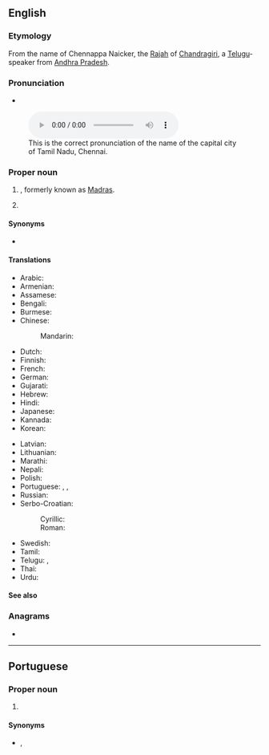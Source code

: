 ==English==
{{wikipedia}}

===Etymology===
From the name of Chennappa Naicker, the [[Rajah]] of [[Chandragiri]], a [[Telugu]]-speaker from [[Andhra Pradesh]].

===Pronunciation===
* {{IPA|en|/ˈtʃɛnaɪ/}}
[[File:Chennai pronunciation by Eshwer.ogg|thumb|This is the correct pronunciation of the name of the capital city of Tamil Nadu, Chennai.]]

===Proper noun===
{{en-proper noun}}

# {{place|en|caplc|s/Tamil Nadu|c/India}}, formerly known as [[Madras]].
# {{place|en|district|s/Tamil Nadu|c/India|containing most of metro Chennai|t1=Chennai}}

====Synonyms====
* {{l|en|Madras}} {{qualifier|former name}}

====Translations====
{{trans-top|state capital of Tamil Nadu, India}}
* Arabic: {{t|ar|تْشِينَاي|m|tr=tšināy}}
* Armenian: {{t|hy|Չեննայ}}
* Assamese: {{t|as|চেন্নাই}}
* Bengali: {{t|bn|চেন্নাই}}
* Burmese: {{t|my|ချန်နိုင်း}}
* Chinese:
*: Mandarin: {{t|cmn|金奈|tr=Jīnnài|sc=Hani}}
* Dutch: {{t+|nl|Chennai}}
* Finnish: {{t|fi|Chennai}}
* French: {{t+|fr|Chennai}}
* German: {{t|de|Chennai}}
* Gujarati: {{t|gu|ચેન્નઈ}}
* Hebrew: {{t|he|צ'נאי}}
* Hindi: {{t+|hi|चेन्नई}}
* Japanese: {{t|ja|チェンナイ|tr=Chennai}}
* Kannada: {{t+|kn|ಚೆನ್ನೈ}}
* Korean: {{t|ko|^첸나이}}
{{trans-mid}}
* Latvian: {{t|lv|Čenaja}}
* Lithuanian: {{t|lt|Čenajus}}
* Marathi: {{t|mr|चेन्नई}}
* Nepali: {{t|ne|चेन्नई}}
* Polish: {{t|pl|Chennai}}
* Portuguese: {{t|pt|Chennai|f}}, {{t|pt|Madras|f}}, {{t|pt|Madrasta|f}}
* Russian: {{t|ru|Ченна́и}}
* Serbo-Croatian:
*: Cyrillic: {{t|sh|Ченај|m}}
*: Roman: {{t|sh|Čenaj|m}}
* Swedish: {{t|sv|Chennai}}
* Tamil: {{t+|ta|சென்னை}}
* Telugu: {{t|te|చెన్నై}}, {{t|te|చెన్నపట్నం}}
* Thai: {{t|th|เจนไน|tr=jayn-nai}}
* Urdu: {{t|ur|چنائی|tr=cennaī}}
{{trans-bottom}}

====See also====
{{projectlink|pedia|lang=en}}

===Anagrams===
* {{anagrams|en|a=acehinn|enchain|inhance}}

----

==Portuguese==

===Proper noun===
{{pt-proper noun|f}}

# {{place|pt|caplc|s/Tamil Nadu|c/India|t1=Chennai}}

====Synonyms====
* {{l|pt|Madras}}, {{l|pt|Madrasta}}